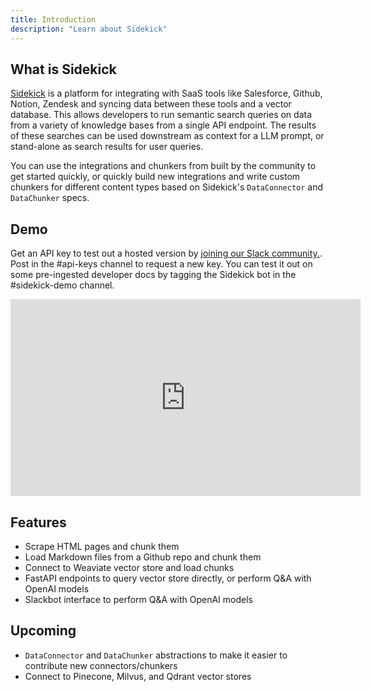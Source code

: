 ```yaml
---
title: Introduction
description: "Learn about Sidekick"
---
```


## What is Sidekick
[Sidekick](https://getsidekick.ai/) is a platform for integrating with SaaS tools like Salesforce, Github, Notion, Zendesk and syncing data between these tools and a vector database. This allows developers to run semantic search queries on data from a variety of knowledge bases from a single API endpoint. The results of these searches can be used downstream as context for a LLM prompt, or stand-alone as search results for user queries. 

You can use the integrations and chunkers from built by the community to get started quickly, or quickly build new integrations and write custom chunkers for different content types based on Sidekick's `DataConnector` and `DataChunker` specs.

## Demo
Get an API key to test out a hosted version by [joining our Slack community.](https://sidekick-public.slack.com/). Post in the #api-keys channel to request a new key. You can test it out on some pre-ingested developer docs by tagging the Sidekick bot in the #sidekick-demo channel.

<iframe width="560" height="315" src="https://www.youtube.com/embed/hH09kWi6Si0" title="YouTube video player" frameborder="0" allow="accelerometer; autoplay; clipboard-write; encrypted-media; gyroscope; picture-in-picture; web-share" allowfullscreen></iframe>


## Features
* Scrape HTML pages and chunk them
* Load Markdown files from a Github repo and chunk them
* Connect to Weaviate vector store and load chunks
* FastAPI endpoints to query vector store directly, or perform Q&A with OpenAI models
* Slackbot interface to perform Q&A with OpenAI models

## Upcoming
* `DataConnector` and `DataChunker` abstractions to make it easier to contribute new connectors/chunkers
* Connect to Pinecone, Milvus, and Qdrant vector stores